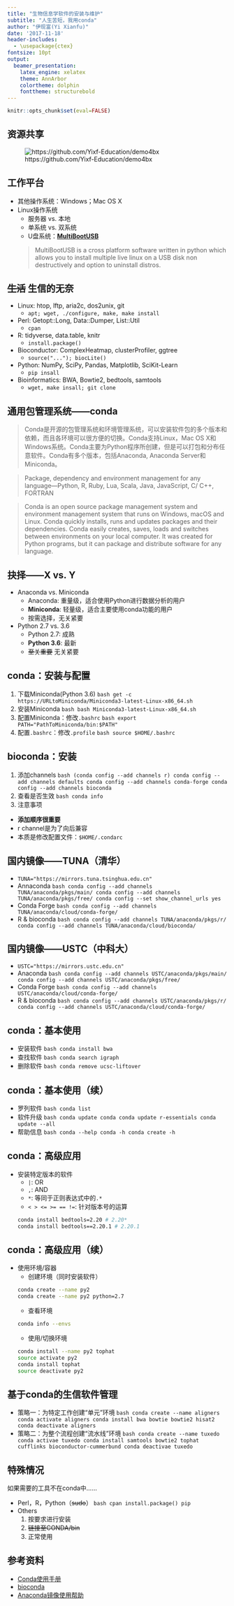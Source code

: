 ```yaml
---
title: "生物信息学软件的安装与维护"
subtitle: "人生苦短，我用conda"
author: "伊现富(Yi Xianfu)"
date: '2017-11-18'
header-includes:
  - \usepackage{ctex}
fontsize: 10pt
output:
  beamer_presentation:
    latex_engine: xelatex
    theme: AnnArbor
    colortheme: dolphin
    fonttheme: structurebold
---
```


```r
knitr::opts_chunk$set(eval=FALSE)
```

## 资源共享
![https://github.com/Yixf-Education/demo4bx](figures/qrcode.png)

## 工作平台
- 其他操作系统：Windows；Mac OS X
- Linux操作系统
    - 服务器 vs. 本地
    - 单系统 vs. 双系统
    - U盘系统：**[MultiBootUSB](http://multibootusb.org/)**

    > MultiBootUSB is a cross platform software written in python which allows you to install multiple live linux on a USB disk non destructively and option to uninstall distros.

## ~~生活~~ 生信的无奈
- Linux: htop, lftp, aria2c, dos2unix, git
    - `apt; wget, ./configure, make, make install`
- Perl: Getopt::Long, Data::Dumper, List::Util
    - `cpan`
- R: tidyverse, data.table, knitr
    - `install.package()`
- Bioconductor: ComplexHeatmap, clusterProfiler, ggtree
    - `source("..."); biocLite()`
- Python: NumPy, SciPy, Pandas, Matplotlib, SciKit-Learn
    - `pip insall`
- Bioinformatics: BWA, Bowtie2, bedtools, samtools
    - `wget, make insall; git clone`

## 通用包管理系统——conda
> Conda是开源的包管理系统和环境管理系统，可以安装软件包的多个版本和依赖，而且各环境可以很方便的切换。Conda支持Linux，Mac OS X和Windows系统。Conda主要为Python程序所创建，但是可以打包和分布任意软件。Conda有多个版本，包括Anaconda, Anaconda Server和Miniconda。

> Package, dependency and environment management for any language—Python, R, Ruby, Lua, Scala, Java, JavaScript, C/ C++, FORTRAN

> Conda is an open source package management system and environment management system that runs on Windows, macOS and Linux. Conda quickly installs, runs and updates packages and their dependencies. Conda easily creates, saves, loads and switches between environments on your local computer. It was created for Python programs, but it can package and distribute software for any language.

## 抉择——X vs. Y
- Anaconda vs. Miniconda
    - Anaconda: 重量级，适合使用Python进行数据分析的用户
    - **Miniconda**: 轻量级，适合主要使用conda功能的用户
    - 按需选择，无关紧要
- Python 2.7 vs. 3.6
    - Python 2.7: 成熟
    - **Python 3.6**: 最新
    - ~~至关重要~~ 无关紧要

## conda：安装与配置
1. 下载Miniconda(Python 3.6)
    ```bash
get -c https://URLtoMiniconda/Miniconda3-latest-Linux-x86_64.sh
    ```
2. 安装Miniconda
    ```bash
bash Miniconda3-latest-Linux-x86_64.sh
    ```
3. 配置Miniconda：修改`.bashrc`
    ```bash
export PATH="PathToMiniconda/bin:$PATH"
    ```
4. 配置`.bashrc`：修改`.profile`
    ```bash
source $HOME/.bashrc
    ```

## bioconda：安装
1. 添加channels
    ```bash
(conda config --add channels r)
conda config --add channels defaults
conda config --add channels conda-forge
conda config --add channels bioconda
     ```
2. 查看是否生效
    ```bash
conda info
    ```
3. 注意事项
- **添加顺序很重要**
- r channel是为了向后兼容
- 本质是修改配置文件：`$HOME/.condarc`

## 国内镜像——TUNA（清华）
- `TUNA="https://mirrors.tuna.tsinghua.edu.cn"`
- Annaconda
    ```bash
conda config --add channels TUNA/anaconda/pkgs/main/
conda config --add channels TUNA/anaconda/pkgs/free/
conda config --set show_channel_urls yes
    ```
- Conda Forge
    ```bash
conda config --add channels TUNA/anaconda/cloud/conda-forge/
    ```
- R & bioconda
    ```bash
conda config --add channels TUNA/anaconda/pkgs/r/
conda config --add channels TUNA/anaconda/cloud/bioconda/
    ```

## 国内镜像——USTC（中科大）
- `USTC="https://mirrors.ustc.edu.cn"`
- Anaconda
    ```bash
conda config --add channels USTC/anaconda/pkgs/main/
conda config --add channels USTC/anaconda/pkgs/free/
    ```
- Conda Forge
    ```bash
conda config --add channels USTC/anaconda/cloud/conda-forge/
    ```
- R & bioconda
    ```bash
conda config --add channels USTC/anaconda/pkgs/r/
conda config --add channels USTC/anaconda/cloud/conda-forge/
    ```

## conda：基本使用
- 安装软件
    ```bash
conda install bwa
    ```
- 查找软件
    ```bash
conda search igraph
    ```
- 删除软件
    ```bash
conda remove ucsc-liftover
    ```

## conda：基本使用（续）
- 罗列软件
    ```bash
conda list
    ```
- 软件升级
    ```bash
conda update conda
conda update r-essentials
conda update --all
    ```
- 帮助信息
    ```bash
conda --help
conda -h
conda create -h
    ```

## conda：高级应用
- 安装特定版本的软件
    - `|`: OR
    - `,`: AND
    - `*`: 等同于正则表达式中的`.*`
    - `< > <= >= == !=`: 针对版本号的运算
    ```bash
conda install bedtools=2.20 # 2.20*
conda install bedtools==2.20.1 # 2.20.1
    ```

## conda：高级应用（续）
- 使用环境/容器
    - 创建环境（同时安装软件）
    ```bash
conda create --name py2
conda create --name py2 python=2.7
    ```
    - 查看环境
    ```bash
conda info --envs
    ```
    - 使用/切换环境
    ```bash
conda install --name py2 tophat
source activate py2
conda install tophat
source deactivate py2
    ```

## 基于conda的生信软件管理
- 策略一：为特定工作创建“单元”环境
    ```bash
conda create --name aligners
conda activate aligners
conda install bwa bowtie bowtie2 hisat2
conda deactivate aligners
    ```
- 策略二：为整个流程创建“流水线”环境
    ```bash
conda create --name tuxedo
conda activae tuxedo
conda install samtools bowtie2 tophat cufflinks bioconductor-cummerbund
conda deactivae tuxedo
    ```

## 特殊情况
如果需要的工具不在conda中……

- Perl，R，Python（~~sudo~~）
    ```bash
cpan
install.package()
pip
    ```
- Others
    1. 按要求进行安装
    2. ~~链接至CONDA/bin~~
    3. 正常使用

## 参考资料
- [Conda使用手册](https://conda.io/docs/)
- [bioconda](https://bioconda.github.io/)
- [Anaconda镜像使用帮助](https://mirrors.tuna.tsinghua.edu.cn/help/anaconda/)

